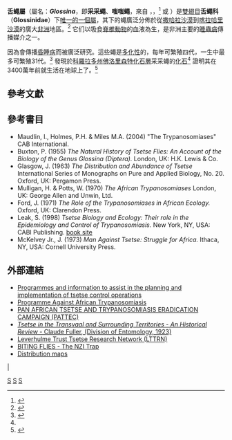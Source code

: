 {{Automatic Taxobox
| taxon = Glossina
| authority = [[Christian_Rudolph_Wilhelm_Wiedemann|Wiedemann]], 1830
| image = tsetsemeyers1880.jpg
| image_caption=一隻采采蠅
| status = LC
| status_system = iucn3.1
| parent_authority = [[Frederick_Vincent_Theobald|Theobald]], 1903
| range_map = Tsetse distribution.png
| range_map_caption = 舌蠅屬生物分佈圖
| rage_map_authority = [http://ergodd.zoo.ox.ac.uk/livatl2/tsetse.htm]
}}

'''舌蠅屬'''（屬名：'''''Glossina'''''，即'''采采蠅'''、'''嗤嗤蠅'''，來自{{lang-en|'''Tsetse'''}} {{IPAc-en|ˈ|s|iː|t|s|i}}，{{IPAc-en|us|ˈ|t|s|iː|t|s|i}}，<ref>{{USdict|sē′·tsē, tsē′·tsē}}</ref> 或 {{IPAc-en|uk|ˈ|t|s|ɛ|t|s|i}}）是[[雙翅目|雙翅目]]'''舌蠅科'''（'''Glossinidae'''）下[[單種屬|唯一的一個屬]]，其下的蠅廣泛分佈於從[[撒哈拉沙漠|撒哈拉沙漠]]到[[喀拉哈里沙漠|喀拉哈里沙漠]]的廣大[[非洲|非洲]]地區。<ref>{{Cite journal
  | last = Rogers
  | first = D.J.
  | last2 = Hay
  | first2 = S.I.
  | last3 = Packer
  | first3 = M.J.
  | title = Predicting the distribution of tsetse flies in West Africa using temporal Fourier processed meteorological satellite data
  | journal = Annals of Tropical Medicine and Parasitology
  | volume = 90
  | pages = 225–241
  | year = 1996
  | pmid = 8758138
  | issue = 3
  | postscript = <!--None-->
}}</ref>  它们以吸食[[脊椎動物|脊椎動物]]的血液為生，是非洲主要的[[非洲人類錐蟲病|睡蟲病]]傳播媒介之一。

因為會傳播[[昏睡病|昏睡病]]而被廣泛研究。這些蠅是[[多化性|多化性]]的，每年可繁殖四代，一生中最多可繁殖31代。<ref name="cockerell">{{Cite journal |author=Cockerell, T. D. A. |year=1917 |title=A fossil tsetse fly and other Diptera from Florissant, Colorado |journal=[[Proceedings_of_the_Biological_Society_of_Washington|Proceedings of the Biological Society of Washington]] |volume=30 |pages=19–22}}</ref> 發現於[[科羅拉多州|科羅拉多州]][[佛洛里森特化石層|佛洛里森特化石層]]采采蠅的[[化石|化石]]<ref name="cockerell"/> 證明其在3400萬年前就生活在地球上了。<ref>{{Cite web |url=http://planning.nps.gov/flfo/ |title=Florissant Fossil Beds National Monument: Explore The World of Florissant Paleontology |access-date=2014-09-01 |archive-url=https://web.archive.org/web/20150225070400/http://planning.nps.gov/flfo/ |archive-date=2015-02-25 |dead-url=yes }}</ref>

== 參考文獻==

{{reflist}}

== 參考書目==
* Maudlin, I., Holmes, P.H. & Miles M.A. (2004) "The Trypanosomiases" CAB International.
* Buxton, P. (1955) ''The Natural History of Tsetse Flies: An Account of the Biology of the Genus Glossina (Diptera).'' London, UK: H.K. Lewis & Co.
* Glasgow, J. (1963) ''The Distribution and Abundance of Tsetse'' International Series of Monographs on Pure and Applied Biology, No. 20. Oxford, UK: Pergamon Press.
* Mulligan, H. & Potts, W. (1970) ''The African Trypanosomiases'' London, UK: George Allen and Unwin, Ltd.
* Ford, J. (1971) ''The Role of the Trypanosomiases in African Ecology.'' Oxford, UK: Clarendon Press.
* Leak, S. (1998) ''Tsetse Biology and Ecology: Their role in the Epidemiology and Control of Trypanosomiasis.'' New York, NY, USA: CABI Publishing. [https://web.archive.org/web/20110613040449/http://www.cabi-publishing.org/bookshop/BookDisplay.asp?SubjectArea=Hum&Subject=Public+Health+and+Communicable+Diseases&PID=1406 book site]
* McKelvey Jr., J. (1973) ''Man Against Tsetse: Struggle for Africa.'' Ithaca, NY, USA: Cornell University Press.
==外部連結==
{{wikispecies|Glossina}}
{{commons category|Glossinidae}}
*[http://www.tsetse.org Programmes and information to assist in the planning and implementation of tsetse control operations] {{Wayback|url=http://www.tsetse.org/ |date=20210120193342 }}
*[http://www.fao.org/ag/paat.html Programme Against African Trypanosomiasis] {{Wayback|url=http://www.fao.org/ag/paat.html |date=20210415143408 }}
*[https://web.archive.org/web/20050409122056/http://www.africa-union.org/Structure_of_the_Commission/depPattec.htm PAN AFRICAN TSETSE AND TRYPANOSOMIASIS ERADICATION CAMPAIGN (PATTEC)]
*[https://web.archive.org/web/20120227040712/http://www.mosquitocatalog.org/files/pdfs/045050-0.pdf ''Tsetse in the Transvaal and Surrounding Territories - An Historical Review'' - Claude Fuller, (Division of Entomology, 1923)]
*[https://web.archive.org/web/20070606225734/http://www.lshtm.ac.uk/pmbu/lttrn/ Leverhulme Trust Tsetse Research Network (LTTRN)]
*[https://web.archive.org/web/20070803135939/http://www.nzitrap.com/index.htm BITING FLIES - The  NZI Trap]
*[https://web.archive.org/web/20090301142911/http://ergodd.zoo.ox.ac.uk/livatl2/tsetse.htm Distribution maps]

{{Authority control}}
{{taxonbar}}
[[Category:_1830年描述的分类群|S]]
[[Category:雙翅目|S]]
[[Category:非洲昆蟲|S]]
|